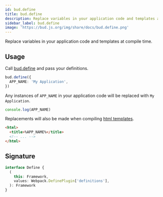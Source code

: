 ```yaml
---
id: bud.define
title: bud.define
description: Replace variables in your application code and templates at compile time.
sidebar_label: bud.define
image: 'https://bud.js.org/img/share/docs/bud.define.png'
---
```



Replace variables in your application code and templates at compile time.

## Usage

Call [bud.define](/docs/bud.define) and pass your definitions.

```ts title='bud.config.js'
bud.define({
  APP_NAME: 'My Application',
})
```

Any instances of `APP_NAME` in your application code will be replaced with `My Application`.

```ts title='src/app.js'
console.log(APP_NAME)
```

Replacements will also be made when compiling [html templates](/docs/bud.template).

```html title='public/index.html'
<html>
  <title>%APP_NAME%</title>
  <!-- ... -->
</html>
```

## Signature

```ts title='@roots/bud-api/types/repository/index.d.ts'
interface Define {
  (
    this: Framework,
    values: Webpack.DefinePlugin['definitions'],
  ): Framework
}
```
